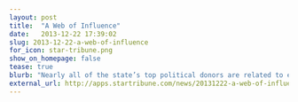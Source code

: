 ```yaml
---
layout: post
title:  "A Web of Influence"
date:   2013-12-22 17:39:02
slug: 2013-12-22-a-web-of-influence
for_icon: star-tribune.png
show_on_homepage: false
tease: true
blurb: "Nearly all of the state’s top political donors are related to each other in some fashion. Donations between PACs reveal that they are a tightly knit network."
external_url: http://apps.startribune.com/news/20131222-a-web-of-influence/
---
```


